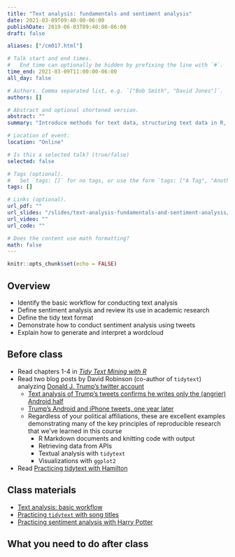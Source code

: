 ```yaml
---
title: "Text analysis: fundamentals and sentiment analysis"
date: 2021-03-09T09:40:00-06:00
publishDate: 2019-06-03T09:40:00-06:00
draft: false

aliases: ["/cm017.html"]

# Talk start and end times.
#   End time can optionally be hidden by prefixing the line with `#`.
time_end: 2021-03-09T11:00:00-06:00
all_day: false

# Authors. Comma separated list, e.g. `["Bob Smith", "David Jones"]`.
authors: []

# Abstract and optional shortened version.
abstract: ""
summary: "Introduce methods for text data, structuring text data in R, and conducting exploratory analysis."

# Location of event.
location: "Online"

# Is this a selected talk? (true/false)
selected: false

# Tags (optional).
#   Set `tags: []` for no tags, or use the form `tags: ["A Tag", "Another Tag"]` for one or more tags.
tags: []

# Links (optional).
url_pdf: ""
url_slides: "/slides/text-analysis-fundamentals-and-sentiment-analysis/"
url_video: ""
url_code: ""

# Does the content use math formatting?
math: false
---
```


```r
knitr::opts_chunk$set(echo = FALSE)
```

## Overview

* Identify the basic workflow for conducting text analysis
* Define sentiment analysis and review its use in academic research
* Define the tidy text format
* Demonstrate how to conduct sentiment analysis using tweets
* Explain how to generate and interpret a wordcloud

## Before class

* Read chapters 1-4 in [*Tidy Text Mining with R*](http://tidytextmining.com/)
* Read two blog posts by David Robinson (co-author of `tidytext`) analyzing [Donald J. Trump's twitter account](https://twitter.com/realdonaldtrump)
    * [Text analysis of Trump's tweets confirms he writes only the (angrier) Android half](http://varianceexplained.org/r/trump-tweets/)
    * [Trump's Android and iPhone tweets, one year later](http://varianceexplained.org/r/trump-followup/)
    * Regardless of your political affiliations, these are excellent examples demonstrating many of the key principles of reproducible research that we've learned in this course
        * R Markdown documents and knitting code with output
        * Retrieving data from APIs
        * Textual analysis with `tidytext`
        * Visualizations with `ggplot2`
* Read [Practicing tidytext with Hamilton](/notes/hamilton/)

## Class materials

* [Text analysis: basic workflow](/notes/text-analysis-workflow/)
* [Practicing `tidytext` with song titles](/notes/song-titles-exercise/)
* [Practicing sentiment analysis with Harry Potter](/notes/harry-potter-exercise/)

## What you need to do after class

